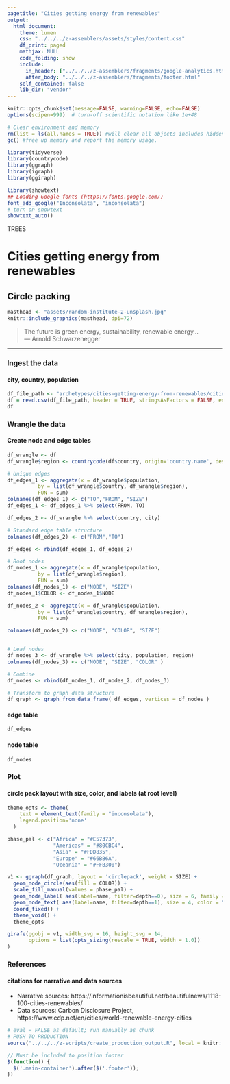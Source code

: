 ```yaml
---
pagetitle: "Cities getting energy from renewables"
output:
  html_document:
    theme: lumen
    css: "../../../z-assemblers/assets/styles/content.css"
    df_print: paged
    mathjax: NULL
    code_folding: show
    include:
      in_header: ["../../../z-assemblers/fragments/google-analytics.html", "../../../z-assemblers/fragments/header.html"]
      after_body: "../../../z-assemblers/fragments/footer.html"
    self_contained: false
    lib_dir: "vendor"
---
```


```r

knitr::opts_chunk$set(message=FALSE, warning=FALSE, echo=FALSE)
options(scipen=999)  # turn-off scientific notation like 1e+48

# Clear environment and memory
rm(list = ls(all.names = TRUE)) #will clear all objects includes hidden objects.
gc() #free up memory and report the memory usage.

library(tidyverse)
library(countrycode)
library(ggraph)
library(igraph)
library(ggiraph)

library(showtext)
## Loading Google fonts (https://fonts.google.com/)
font_add_google("Inconsolata", "inconsolata")
# turn on showtext
showtext_auto()

```

<div class="activity">
TREES  
</div>

# Cities getting energy from renewables
## Circle packing


```r

masthead <- "assets/random-institute-2-unsplash.jpg"
knitr::include_graphics(masthead, dpi=72)

```

> The future is green energy, sustainability, renewable energy...\
--- Arnold Schwarzenegger\

***


### Ingest the data
#### city, country, population


```r

df_file_path <- "archetypes/cities-getting-energy-from-renewables/cities-getting-energy-from-renewables.csv"
df = read.csv(df_file_path, header = TRUE, stringsAsFactors = FALSE, encoding = "UTF-8")
df


```


### Wrangle the data
#### Create node and edge tables


```r

df_wrangle <- df
df_wrangle$region <- countrycode(df$country, origin='country.name', destination='un.region.name')

# Unique edges
df_edges_1 <- aggregate(x = df_wrangle$population,
          by = list(df_wrangle$country, df_wrangle$region),
          FUN = sum)
colnames(df_edges_1) <- c("TO","FROM", "SIZE")
df_edges_1 <- df_edges_1 %>% select(FROM, TO)

df_edges_2 <- df_wrangle %>% select(country, city)

# Standard edge table structure
colnames(df_edges_2) <- c("FROM","TO")

df_edges <- rbind(df_edges_1, df_edges_2)

# Root nodes
df_nodes_1 <- aggregate(x = df_wrangle$population,
          by = list(df_wrangle$region),
          FUN = sum)
colnames(df_nodes_1) <- c("NODE", "SIZE")
df_nodes_1$COLOR <- df_nodes_1$NODE

df_nodes_2 <- aggregate(x = df_wrangle$population,
          by = list(df_wrangle$country, df_wrangle$region),
          FUN = sum)

colnames(df_nodes_2) <- c("NODE", "COLOR", "SIZE")


# Leaf nodes
df_nodes_3 <- df_wrangle %>% select(city, population, region)
colnames(df_nodes_3) <- c("NODE", "SIZE", "COLOR" )

# Combine
df_nodes <- rbind(df_nodes_1, df_nodes_2, df_nodes_3)

# Transform to graph data structure
df_graph <- graph_from_data_frame( df_edges, vertices = df_nodes )

```


#### edge table


```r

df_edges

```

<p></p>
#### node table


```r

df_nodes

```


### Plot
#### circle pack layout with size, color, and labels (at root level)


```r

theme_opts <- theme(
    text = element_text(family = "inconsolata"), 
    legend.position='none'
  )

phase_pal <- c("Africa" = "#E57373", 
               "Americas" = "#80CBC4", 
               "Asia" = "#FDD835", 
               "Europe" = "#66BB6A",
               "Oceania" = "#FFB300")

v1 <- ggraph(df_graph, layout = 'circlepack', weight = SIZE) + 
  geom_node_circle(aes(fill = COLOR)) + 
  scale_fill_manual(values = phase_pal) +
  geom_node_label( aes(label=name, filter=depth==0), size = 6, family = "inconsolata") +
  geom_node_text( aes(label=name, filter=depth==1), size = 4, color = "#ffffff", family = "inconsolata", face="bold") +
  coord_fixed() + 
  theme_void() +
  theme_opts

girafe(ggobj = v1, width_svg = 16, height_svg = 14,
       options = list(opts_sizing(rescale = TRUE, width = 1.0))
)

```


### References
#### citations for narrative and data sources

* Narrative sources: https://informationisbeautiful.net/beautifulnews/1118-100-cities-renewables/
* Data sources: Carbon Disclosure Project, https://www.cdp.net/en/cities/world-renewable-energy-cities


```r

# eval = FALSE as default; run manually as chunk
# PUSH TO PRODUCTION
source("../../../z-scripts/create_production_output.R", local = knitr::knit_global())

```


```js

// Must be included to position footer
$(function() {
  $('.main-container').after($('.footer'));
})

```

